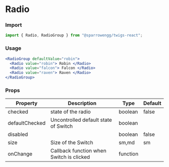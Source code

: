 # Radio

### Import

```jsx
import { Radio, RadioGroup } from "@sparrowengg/twigs-react";
```


### Usage 
```jsx live
<RadioGroup defaultValue="robin">
  <Radio value="robin"> Robin </Radio>
  <Radio value="falcon"> Falcon </Radio>
  <Radio value="raven"> Raven </Radio>
</RadioGroup>
```


### Props

| Property       | Description                                | Type                    | Default |
|----------------|--------------------------------------------|-------------------------|---------|
| checked        | state of the radio                      | boolean | false   |
| defaultChecked | Uncontrolled default state of Switch     | boolean                 |         |
| disabled       |                                            | boolean                 | false   |
| size           | Size of the Switch                       | sm,md                   | sm      |
| onChange       | Callback function when Switch is clicked | function                |         |
